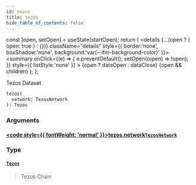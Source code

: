 ```yaml
---
id: tezos
title: tezos
hide_table_of_contents: false
---
```







  const [open, setOpen] = useState(startOpen);
  return (
    <details {...(open ? { open: true } : {})} className="details" style={{ border:'none', boxShadow:'none', background:'var(--ifm-background-color)' }}>
      <summary
        onClick={(e) => {
          e.preventDefault();
          setOpen((open) => !open);
        }}
        style={{ listStyle:'none' }}
      >
      {open ? dataOpen : dataClose}
      </summary>
      {open && children}
    </details>
  );
};








Tezos Dataset


```graphql
tezos(
  network: TezosNetwork
): Tezos
```




### Arguments

#### [<code style={{ fontWeight: 'normal' }}>tezos.<b>network</b></code>](#)<Bullet />[`TezosNetwork`](/docs/v1/graphql-reference/enums/tezos-network) <Badge class="badge badge--secondary" text="enum"/> 
> 
> 
> 
> 

### Type

#### [`Tezos`](/docs/v1/graphql-reference/objects/tezos) <Badge class="badge badge--secondary" text="object"/> 
> 
> 
> Tezos Chain
> 



